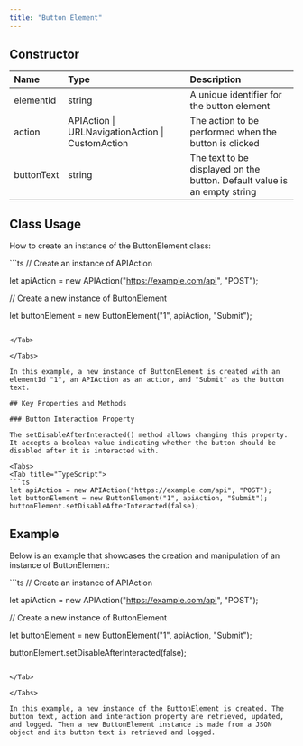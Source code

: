 ```yaml
---
title: "Button Element"
---
```


## Constructor

| Name       | Type                                             | Description                                                              |
| :---------- | :------------------------------------------------ | :------------------------------------------------------------------------ |
| elementId  | string                                           | A unique identifier for the button element                               |
| action     | APIAction \| URLNavigationAction \| CustomAction | The action to be performed when the button is clicked                    |
| buttonText | string                                           | The text to be displayed on the button. Default value is an empty string |

## Class Usage

How to create an instance of the ButtonElement class:

<Tabs>
<Tab title="TypeScript">
```ts
// Create an instance of APIAction

let apiAction = new APIAction("https://example.com/api", "POST");

// Create a new instance of ButtonElement

let buttonElement = new ButtonElement("1", apiAction, "Submit");
```

</Tab>

</Tabs>

In this example, a new instance of ButtonElement is created with an elementId "1", an APIAction as an action, and "Submit" as the button text.

## Key Properties and Methods

### Button Interaction Property

The setDisableAfterInteracted() method allows changing this property. It accepts a boolean value indicating whether the button should be disabled after it is interacted with.

<Tabs>
<Tab title="TypeScript">
```ts
let apiAction = new APIAction("https://example.com/api", "POST");
let buttonElement = new ButtonElement("1", apiAction, "Submit");
buttonElement.setDisableAfterInteracted(false);
```

</Tab>

</Tabs>

## Example

Below is an example that showcases the creation and manipulation of an instance of ButtonElement:

<Tabs>
<Tab title="TypeScript">
```ts
// Create an instance of APIAction

let apiAction = new APIAction("https://example.com/api", "POST");

// Create a new instance of ButtonElement

let buttonElement = new ButtonElement("1", apiAction, "Submit");

buttonElement.setDisableAfterInteracted(false);
```

</Tab>

</Tabs>

In this example, a new instance of the ButtonElement is created. The button text, action and interaction property are retrieved, updated, and logged. Then a new ButtonElement instance is made from a JSON object and its button text is retrieved and logged.
